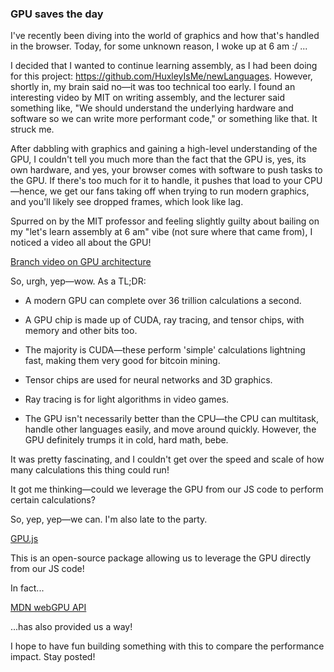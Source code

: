 ### GPU saves the day

I've recently been diving into the world of graphics and how that's handled in the browser. Today, for some unknown reason, I woke up at 6 am :/ ...

I decided that I wanted to continue learning assembly, as I had been doing for this project: https://github.com/HuxleyIsMe/newLanguages. However, shortly in, my brain said no—it was too technical too early. I found an interesting video by MIT on writing assembly, and the lecturer said something like, "We should understand the underlying hardware and software so we can write more performant code," or something like that. It struck me.

After dabbling with graphics and gaining a high-level understanding of the GPU, I couldn't tell you much more than the fact that the GPU is, yes, its own hardware, and yes, your browser comes with software to push tasks to the GPU. If there's too much for it to handle, it pushes that load to your CPU—hence, we get our fans taking off when trying to run modern graphics, and you'll likely see dropped frames, which look like lag.

Spurred on by the MIT professor and feeling slightly guilty about bailing on my "let's learn assembly at 6 am" vibe (not sure where that came from), I noticed a video all about the GPU!

[Branch video on GPU architecture](https://www.youtube.com/watch?v=h9Z4oGN89MU)

So, urgh, yep—wow. As a TL;DR:

-   A modern GPU can complete over 36 trillion calculations a second.

-   A GPU chip is made up of CUDA, ray tracing, and tensor chips, with memory and other bits too.

-   The majority is CUDA—these perform 'simple' calculations lightning fast, making them very good for bitcoin mining.

-   Tensor chips are used for neural networks and 3D graphics.

-   Ray tracing is for light algorithms in video games.

-   The GPU isn't necessarily better than the CPU—the CPU can multitask, handle other languages easily, and move around quickly. However, the GPU definitely trumps it in cold, hard math, bebe.

It was pretty fascinating, and I couldn't get over the speed and scale of how many calculations this thing could run!

It got me thinking—could we leverage the GPU from our JS code to perform certain calculations?

So, yep, yep—we can. I'm also late to the party.

[GPU.js](https://gpu.rocks/)

This is an open-source package allowing us to leverage the GPU directly from our JS code!

In fact...

[MDN webGPU API](https://developer.mozilla.org/en-US/docs/Web/API/WebGPU_API)

...has also provided us a way!

I hope to have fun building something with this to compare the performance impact. Stay posted!
